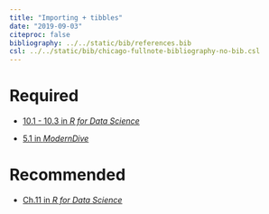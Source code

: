 ```yaml
---
title: "Importing + tibbles"
date: "2019-09-03"
citeproc: false
bibliography: ../../static/bib/references.bib
csl: ../../static/bib/chicago-fullnote-bibliography-no-bib.csl
---
```


# Required


- <i class="fas fa-book"></i> [10.1 - 10.3 in *R for Data Science*](https://r4ds.had.co.nz/tibbles.html)

- <i class="fas fa-book"></i> [5.1 in *ModernDive*](https://moderndive.com/5-tidy.html)


# Recommended

- <i class="fas fa-book"></i> [Ch.11 in *R for Data Science*](https://r4ds.had.co.nz/tibbles.html)

